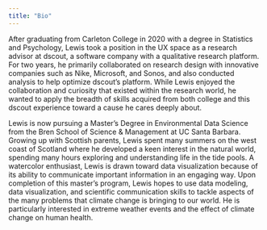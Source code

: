```yaml
---
title: "Bio"
---
```


After graduating from Carleton College in 2020 with a degree in Statistics and Psychology, Lewis took a position in the UX space as a research advisor at dscout, a software company with a qualitative research platform. For two years, he primarily collaborated on research design with innovative companies such as Nike, Microsoft, and Sonos, and also conducted analysis to help optimize dscout's platform. While Lewis enjoyed the collaboration and curiosity that existed within the research world, he wanted to apply the breadth of skills acquired from both college and this dscout experience toward a cause he cares deeply about.

Lewis is now pursuing a Master's Degree in Environmental Data Science from the Bren School of Science & Management at UC Santa Barbara. Growing up with Scottish parents, Lewis spent many summers on the west coast of Scotland where he developed a keen interest in the natural world, spending many hours exploring and understanding life in the tide pools. A watercolor enthusiast, Lewis is drawn toward data visualization because of its ability to communicate important information in an engaging way. Upon completion of this master's program, Lewis hopes to use data modeling, data visualization, and scientific communication skills to tackle aspects of the many problems that climate change is bringing to our world. He is particularly interested in extreme weather events and the effect of climate change on human health.
